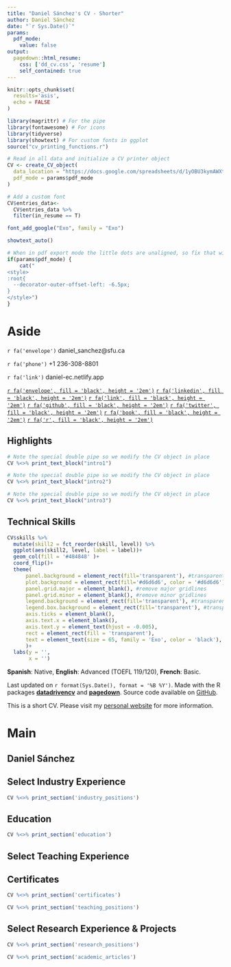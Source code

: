 ```yaml
---
title: "Daniel Sánchez's CV - Shorter"
author: Daniel Sánchez
date: "`r Sys.Date()`"
params:
  pdf_mode:
    value: false
output:
  pagedown::html_resume:
    css: ['dd_cv.css', 'resume']
    self_contained: true
---
```

<meta charset="utf-8"> 

```r
knitr::opts_chunk$set(
  results='asis', 
  echo = FALSE
)

library(magrittr) # For the pipe
library(fontawesome) # For icons
library(tidyverse)
library(showtext) # For custom fonts in ggplot
source("cv_printing_functions.r")

# Read in all data and initialize a CV printer object
CV <- create_CV_object(
  data_location = "https://docs.google.com/spreadsheets/d/1yOBU3kymAWXtOY60zPzBOmA45xm-YdYek0GDipeAVvo/edit?usp=sharing", 
  pdf_mode = params$pdf_mode
)

# Add a custom font
CV$entries_data<-
  CV$entries_data %>% 
  filter(in_resume == T)

font_add_google("Exo", family = "Exo")

showtext_auto()

```

```r
# When in pdf export mode the little dots are unaligned, so fix that with some conditional CSS.
if(params$pdf_mode) {
    cat("
<style>
:root{
  --decorator-outer-offset-left: -6.5px;
}
</style>")
}
```

Aside
================================================================================
`r fa('envelope')` daniel_sanchez@sfu.ca 

`r fa('phone')` +1 236-308-8801

`r fa('link')` daniel-ec.netlify.app

[`r fa('envelope', fill = 'black', height = '2em')`](mailto:daniel_sanchez@sfu.ca)
[`r fa('linkedin', fill = 'black', height = '2em')`](https://www.linkedin.com/in/dsanchezp18/)
[`r fa('link', fill = 'black', height = '2em')`](https://daniel-ec.netlify.app)
[`r fa('github', fill = 'black', height = '2em')`](https://github.com/dsanchezp18)
[`r fa('twitter', fill = 'black', height = '2em')`](https://twitter.com/daniel_ec18)
[`r fa('book', fill = 'black', height = '2em')`](https://scholar.google.com/citations?user=Xt2yEYgAAAAJ&hl=en)
[`r fa('r', fill = 'black', height = '2em')`](https://rpubs.com/dsanchezp998)

Highlights
--------------------------------------------------------------------------------

```r
# Note the special double pipe so we modify the CV object in place
CV %<>% print_text_block("intro1")
```

```r
# Note the special double pipe so we modify the CV object in place
CV %<>% print_text_block("intro2")
```

```r
# Note the special double pipe so we modify the CV object in place
CV %<>% print_text_block("intro3")
```

Technical Skills {#skills}
--------------------------------------------------------------------------------
```r
CV$skills %>%
  mutate(skill2 = fct_reorder(skill, level)) %>% 
  ggplot(aes(skill2, level, label = label))+
  geom_col(fill = '#484848' )+
  coord_flip()+
  theme(
      panel.background = element_rect(fill='transparent'), #transparent panel bg
      plot.background = element_rect(fill='#d6d6d6', color = '#d6d6d6'), #transparent plot bg
      panel.grid.major = element_blank(), #remove major gridlines
      panel.grid.minor = element_blank(), #remove minor gridlines
      legend.background = element_rect(fill='transparent'), #transparent legend bg
      legend.box.background = element_rect(fill='transparent'), #transparent legend panel
      axis.ticks = element_blank(),
      axis.text.x = element_blank(),
      axis.text.y = element_text(hjust = -0.005),
      rect = element_rect(fill = 'transparent'),
      text = element_text(size = 65, family = 'Exo', color = 'black'),
      )+
  labs(y = '',
       x = '')
```

**Spanish**: Native, **English**: Advanced (TOEFL 119/120), **French**: Basic.

Last updated on `r format(Sys.Date(), format = '%B %Y')`. Made with the R packages [**datadrivencv**](https://github.com/nstrayer/datadrivencv) and [**pagedown**](https://github.com/rstudio/pagedown). Source code available on [GitHub](https://github.com/dsanchezp18/automated-cv-dsp). 

This is a short CV. Please visit my [personal website](https://daniel-ec.netlify.app/about.html) for more information.

Main
================================================================================

Daniel Sánchez {#title}
--------------------------------------------------------------------------------

Select Industry Experience {data-icon=suitcase}
--------------------------------------------------------------------------------
```r
CV %<>% print_section('industry_positions')
```

Education {data-icon=graduation-cap data-concise=true}
--------------------------------------------------------------------------------
```r
CV %<>% print_section('education')
```

Select Teaching Experience {data-icon=chalkboard-teacher}
--------------------------------------------------------------------------------

::: aside

Certificates {data-icon=area-chart}
--------------------------------------------------------------------------------
```r
CV %<>% print_section('certificates')
```

:::

```r
CV %<>% print_section('teaching_positions')
```

Select Research Experience & Projects {data-icon=laptop}
--------------------------------------------------------------------------------
```r
CV %<>% print_section('research_positions')
```

```r
CV %<>% print_section('academic_articles')
```
